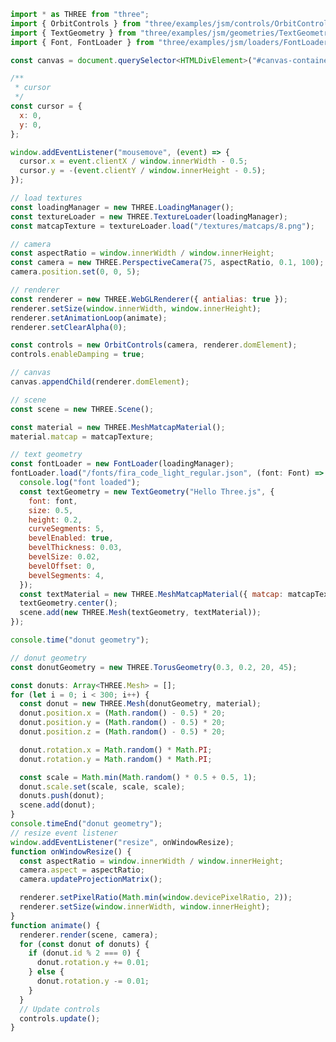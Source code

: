 
<Layout title="3D Text - Optimized">
  <Example15 title="3D Text" description="Optimized" />
  <div class="h-screen overflow-y-scroll rounded-2xl my-10 md:my-20 container max-w-7xl place-self-center">

```javascript
import * as THREE from "three";
import { OrbitControls } from "three/examples/jsm/controls/OrbitControls.js";
import { TextGeometry } from "three/examples/jsm/geometries/TextGeometry.js";
import { Font, FontLoader } from "three/examples/jsm/loaders/FontLoader.js";

const canvas = document.querySelector<HTMLDivElement>("#canvas-container")!;

/**
 * cursor
 */
const cursor = {
  x: 0,
  y: 0,
};

window.addEventListener("mousemove", (event) => {
  cursor.x = event.clientX / window.innerWidth - 0.5;
  cursor.y = -(event.clientY / window.innerHeight - 0.5);
});

// load textures
const loadingManager = new THREE.LoadingManager();
const textureLoader = new THREE.TextureLoader(loadingManager);
const matcapTexture = textureLoader.load("/textures/matcaps/8.png");

// camera
const aspectRatio = window.innerWidth / window.innerHeight;
const camera = new THREE.PerspectiveCamera(75, aspectRatio, 0.1, 100);
camera.position.set(0, 0, 5);

// renderer
const renderer = new THREE.WebGLRenderer({ antialias: true });
renderer.setSize(window.innerWidth, window.innerHeight);
renderer.setAnimationLoop(animate);
renderer.setClearAlpha(0);

const controls = new OrbitControls(camera, renderer.domElement);
controls.enableDamping = true;

// canvas
canvas.appendChild(renderer.domElement);

// scene
const scene = new THREE.Scene();

const material = new THREE.MeshMatcapMaterial();
material.matcap = matcapTexture;

// text geometry
const fontLoader = new FontLoader(loadingManager);
fontLoader.load("/fonts/fira_code_light_regular.json", (font: Font) => {
  console.log("font loaded");
  const textGeometry = new TextGeometry("Hello Three.js", {
    font: font,
    size: 0.5,
    height: 0.2,
    curveSegments: 5,
    bevelEnabled: true,
    bevelThickness: 0.03,
    bevelSize: 0.02,
    bevelOffset: 0,
    bevelSegments: 4,
  });
  const textMaterial = new THREE.MeshMatcapMaterial({ matcap: matcapTexture });
  textGeometry.center();
  scene.add(new THREE.Mesh(textGeometry, textMaterial));
});

console.time("donut geometry");

// donut geometry
const donutGeometry = new THREE.TorusGeometry(0.3, 0.2, 20, 45);

const donuts: Array<THREE.Mesh> = [];
for (let i = 0; i < 300; i++) {
  const donut = new THREE.Mesh(donutGeometry, material);
  donut.position.x = (Math.random() - 0.5) * 20;
  donut.position.y = (Math.random() - 0.5) * 20;
  donut.position.z = (Math.random() - 0.5) * 20;

  donut.rotation.x = Math.random() * Math.PI;
  donut.rotation.y = Math.random() * Math.PI;

  const scale = Math.min(Math.random() * 0.5 + 0.5, 1);
  donut.scale.set(scale, scale, scale);
  donuts.push(donut);
  scene.add(donut);
}
console.timeEnd("donut geometry");
// resize event listener
window.addEventListener("resize", onWindowResize);
function onWindowResize() {
  const aspectRatio = window.innerWidth / window.innerHeight;
  camera.aspect = aspectRatio;
  camera.updateProjectionMatrix();

  renderer.setPixelRatio(Math.min(window.devicePixelRatio, 2));
  renderer.setSize(window.innerWidth, window.innerHeight);
}
function animate() {
  renderer.render(scene, camera);
  for (const donut of donuts) {
    if (donut.id % 2 === 0) {
      donut.rotation.y += 0.01;
    } else {
      donut.rotation.y -= 0.01;
    }
  }
  // Update controls
  controls.update();
}
```

  </div>

</Layout>
